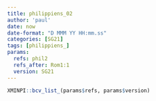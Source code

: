 ```yaml
---
title: philippiens_02
author: 'paul'
date: now
date-format: "D MMM YY HH:mm.ss"
categories: [SG21]
tags: [philippiens_]
params:
  refs: phil2
  refs_after: Rom1:1
  version: SG21
---
```


```r
XMINPI::bcv_list_(params$refs, params$version)
```

